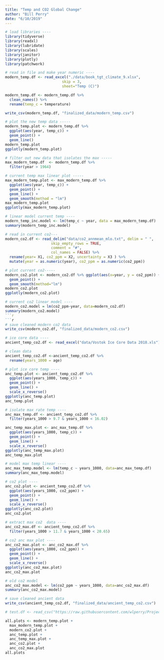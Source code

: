 ```yaml
---
title: "Temp and CO2 Global Change"
author: "Bill Perry"
date: "6/10/2019"
---
```



```r
# load libraries ----
library(tidyverse)
library(readxl)
library(lubridate)
library(scales)
library(janitor)
library(plotly)
library(patchwork)
```

```r
# read in file and make year numeric ----
modern_temp.df <- read_excel("./data/book_tgt_climate_9.xlsx", 
                          skip = 3,
                          sheet="Temp (C)") 
```

```r
modern_temp.df <- modern_temp.df %>%
  clean_names() %>%
  rename(temp_c = temperature) 
```



```r
write_csv(modern_temp.df, "finalized_data/modern_temp.csv")
```

```r
# plot the new temp data -----
modern_temp.plot <- modern_temp.df %>%
  ggplot(aes(year, temp_c)) + 
  geom_point() +
  geom_line()
modern_temp.plot
ggplotly(modern_temp.plot)
```

```r
# filter out new data that isolates the max -----
max_modern_temp.df  <- modern_temp.df %>%
  filter(year > 1964)
```

```r
# current temp max linear plot -----
max_modern_temp.plot <- max_modern_temp.df %>%
  ggplot(aes(year, temp_c)) + 
  geom_point() +
  geom_line() + 
  geom_smooth(method = "lm")
max_modern_temp.plot
ggplotly(max_modern_temp.plot)
```

```r
# linear model current temp ----
modern_temp_inc.model <- lm(temp_c ~ year, data = max_modern_temp.df)
summary(modern_temp_inc.model)
```

```r
# read in current co2---
modern_co2.df <- read_delim("data/co2_annmean_mlo.txt", delim = " ",
                     skip_empty_rows = TRUE, 
                     comment = "#",
                     col_names = FALSE) %>%
  rename(year= X1, co2_ppm = X2, uncertainty = X3 ) %>%
  mutate(year = as.numeric(year), co2_ppm = as.numeric(co2_ppm))
```

```r
# plot current co2-----
modern_co2.plot <- modern_co2.df %>% ggplot(aes(x=year, y = co2_ppm)) + 
  geom_point() + 
  geom_smooth(method="lm")
modern_co2.plot
ggplotly(modern_co2.plot)
```


```r
# current co2 linear model ---- 
modern_co2.model = lm(co2_ppm~year, data=modern_co2.df)
summary(modern_co2.model)
```r

```r
# save cleaned modern co2 data 
write_csv(modern_co2.df, "finalized_data/modern_co2.csv")
```

```r
# ice core data ----
ancient_temp_co2.df <- read_excel("data/Vostok Ice Core Data 2018.xls") 
```

```r
# clean data
ancient_temp_co2.df <-ancient_temp_co2.df %>%
  rename(years_1000 = age)
```

```r
# plot ice core temp ----
anc_temp.plot <- ancient_temp_co2.df %>% 
  ggplot(aes(years_1000, temp_c)) +
  geom_point() + 
  geom_line() + 
  scale_x_reverse()
ggplotly(anc_temp.plot)
anc_temp.plot
```

```r
# isolate max rate temp ----
anc_max_temp.df <- ancient_temp_co2.df %>%
  filter(years_1000 > 9.7 & years_1000 < 16.02)
```

```r
anc_temp_max.plot <- anc_max_temp.df %>% 
  ggplot(aes(years_1000, temp_c)) +
  geom_point() + 
  geom_line() + 
  scale_x_reverse()
ggplotly(anc_temp_max.plot)
anc_temp_max.plot
```

```r
# model max temp linear ----
anc_max_temp.model <- lm(temp_c ~ years_1000, data=anc_max_temp.df)
summary(anc_max_temp.model)
```

```r
# co2 plot ----
anc_co2.plot <- ancient_temp_co2.df %>% 
  ggplot(aes(years_1000, co2_ppm)) +
  geom_point() + 
  geom_line() + 
  scale_x_reverse()
ggplotly(anc_co2.plot)
anc_co2.plot
```

```r
# extract max co2  data ----
anc_co2_max.df <- ancient_temp_co2.df %>%
  filter(years_1000 > 11.7 & years_1000 < 20.65)
```

```r
# co2 anc max plot ----
anc_co2_max.plot <- anc_co2_max.df %>% 
  ggplot(aes(years_1000, co2_ppm)) +
  geom_point() + 
  geom_line() + 
  scale_x_reverse()
ggplotly(anc_co2_max.plot)
anc_co2_max.plot
```

```r
# old co2 model
anc_co2_max.model <- lm(co2_ppm ~ years_1000, data=anc_co2_max.df)
summary(anc_co2_max.model)
```

```r
# save cleaned ancient data 
write_csv(ancient_temp_co2.df, "finalized_data/ancient_temp_co2.csv")
```

```r
# test.df <- read_csv("https://raw.githubusercontent.com/wlperry/Project_Eddie/master/finalized_data/avg_temp.csv")
```

```r
all.plots <- modern_temp.plot + 
  max_modern_temp.plot +
  modern_co2.plot + 
  anc_temp.plot +
  anc_temp_max.plot +
  anc_co2.plot + 
  anc_co2_max.plot
all.plots
```

  